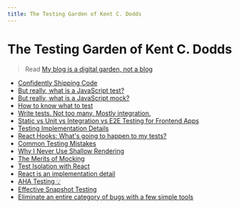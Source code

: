 ```yaml
---
title: The Testing Garden of Kent C. Dodds
---
```


# The Testing Garden of Kent C. Dodds

> Read
> [My blog is a digital garden, not a blog](https://joelhooks.com/digital-garden)

- [Confidently Shipping Code](/blog/confidently-shipping-code)
- [But really, what is a JavaScript test?](/blog/but-really-what-is-a-javascript-test)
- [But really, what is a JavaScript mock?](/blog/but-really-what-is-a-javascript-mock)
- [How to know what to test](/blog/how-to-know-what-to-test)
- [Write tests. Not too many. Mostly integration.](/blog/write-tests)
- [Static vs Unit vs Integration vs E2E Testing for Frontend Apps](/blog/unit-vs-integration-vs-e2e-tests)
- [Testing Implementation Details](/testing-implementation-details)
- [React Hooks: What's going to happen to my tests?](/blog/react-hooks-whats-going-to-happen-to-my-tests)
- [Common Testing Mistakes](/blog/common-testing-mistakes)
- [Why I Never Use Shallow Rendering](/blog/why-i-never-use-shallow-rendering)
- [The Merits of Mocking](/blog/the-merits-of-mocking)
- [Test Isolation with React](/blog/test-isolation-with-react)
- [React is an implementation detail](/blog/react-is-an-implementation-detail)
- [AHA Testing 💡](/blog/aha-testing)
- [Effective Snapshot Testing](/blog/effective-snapshot-testing)
- [Eliminate an entire category of bugs with a few simple tools](/blog/eliminate-an-entire-category-of-bugs-with-a-few-simple-tools)
